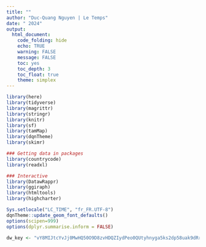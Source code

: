 ```yaml
---
title: ""
author: "Duc-Quang Nguyen | Le Temps"
date: " 2024"
output: 
  html_document:
    code_folding: hide
    echo: TRUE
    warning: FALSE
    message: FALSE
    toc: yes
    toc_depth: 3
    toc_float: true
    theme: simplex
---
```




```r
library(here)
library(tidyverse)
library(magrittr)
library(stringr)
library(knitr)
library(sf)
library(tamMap)
library(dqnTheme)
library(skimr)

### Getting data in packages
library(countrycode)
library(readxl)

### Interactive
library(DatawRappr)
library(ggiraph)
library(htmltools)
library(highcharter)

Sys.setlocale("LC_TIME", "fr_FR.UTF-8")
dqnTheme::update_geom_font_defaults()
options(scipen=999)
options(dplyr.summarise.inform = FALSE)

dw_key <- "vY8MIJtcYvJj0MwHQ50O9D8zvHDQZIydPeo0QUtyhnyga5ks2dp58uak9dRrjSRw"
```



